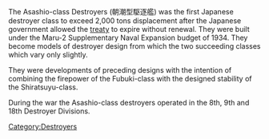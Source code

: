 The Asashio-class Destroyers (朝潮型駆逐艦) was the first Japanese destroyer class to exceed 2,000 tons displacement after the Japanese government allowed the [http://en.wikipedia.org/wiki/London_Naval_Treaty treaty] to expire without renewal. They were built under the Maru-2 Supplementary Naval Expansion budget of 1934.  They become models of destroyer design from which the two succeeding classes which vary only slightly.

They were developments of preceding designs with the intention of combining the firepower of the Fubuki-class with the designed stability of the Shiratsuyu-class.

During the war the Asashio-class destroyers operated in the 8th, 9th and 18th Destroyer Divisions.
[[Category:Destroyers]]